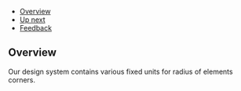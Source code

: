 <Meta title="Foundations/ssRound Corners" />

<!--- Component documentation -->

- [Overview](#overview)
- [Up next](#up-next)
- [Feedback](#feedback)

## Overview

Our design system contains various fixed units for radius of elements corners.
